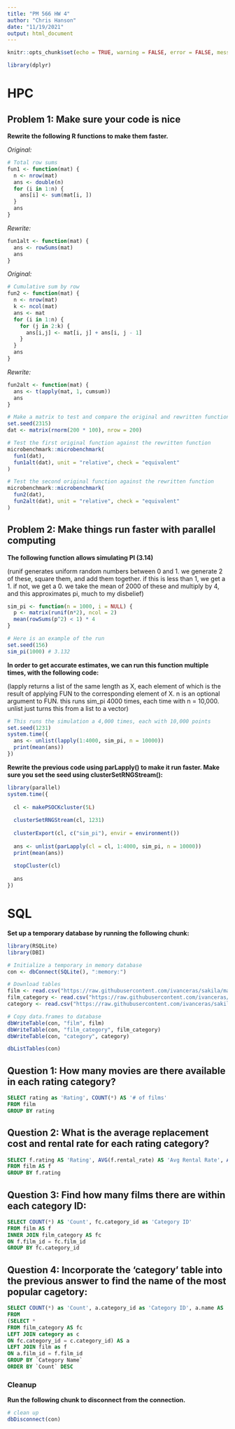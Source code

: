 ```yaml
---
title: "PM 566 HW 4"
author: "Chris Hanson"
date: "11/19/2021"
output: html_document
---
```


```r
knitr::opts_chunk$set(echo = TRUE, warning = FALSE, error = FALSE, message = FALSE)
```

```r
library(dplyr)
```


# HPC

## Problem 1: Make sure your code is nice

**Rewrite the following R functions to make them faster.**

*Original:*

```r
# Total row sums
fun1 <- function(mat) {
  n <- nrow(mat)
  ans <- double(n) 
  for (i in 1:n) {
    ans[i] <- sum(mat[i, ])
  }
  ans
}
```

*Rewrite:*

```r
fun1alt <- function(mat) {
  ans <- rowSums(mat)
  ans
}
```

*Original:*

```r
# Cumulative sum by row
fun2 <- function(mat) {
  n <- nrow(mat)
  k <- ncol(mat)
  ans <- mat
  for (i in 1:n) {
    for (j in 2:k) {
      ans[i,j] <- mat[i, j] + ans[i, j - 1]
    }
  }
  ans
}
```

*Rewrite:*

```r
fun2alt <- function(mat) {
  ans <- t(apply(mat, 1, cumsum))
  ans
}
```



```r
# Make a matrix to test and compare the original and rewritten functions
set.seed(2315)
dat <- matrix(rnorm(200 * 100), nrow = 200)

# Test the first original function against the rewritten function
microbenchmark::microbenchmark(
  fun1(dat),
  fun1alt(dat), unit = "relative", check = "equivalent"
)

# Test the second original function against the rewritten function
microbenchmark::microbenchmark(
  fun2(dat),
  fun2alt(dat), unit = "relative", check = "equivalent"
)
```

## Problem 2: Make things run faster with parallel computing

**The following function allows simulating PI (3.14)**

(runif generates uniform random numbers between 0 and 1. we generate 2 of these, square them, and add them together. if this is less than 1, we get a 1. if not, we get a 0. we take the mean of 2000 of these and multiply by 4, and this approximates pi, much to my disbelief)

```r
sim_pi <- function(n = 1000, i = NULL) {
  p <- matrix(runif(n*2), ncol = 2)
  mean(rowSums(p^2) < 1) * 4
}

# Here is an example of the run
set.seed(156)
sim_pi(1000) # 3.132
```

**In order to get accurate estimates, we can run this function multiple times, with the following code:**

(lapply returns a list of the same length as X, each element of which is the result of applying FUN to the corresponding element of X. n is an optional argument to FUN. this runs sim_pi 4000 times, each time with n = 10,000. unlist just turns this from a list to a vector)

```r
# This runs the simulation a 4,000 times, each with 10,000 points
set.seed(1231)
system.time({
  ans <- unlist(lapply(1:4000, sim_pi, n = 10000))
  print(mean(ans))
})
```

**Rewrite the previous code using parLapply() to make it run faster. Make sure you set the seed using clusterSetRNGStream():**

```r
library(parallel)
system.time({
  
  cl <- makePSOCKcluster(5L)
  
  clusterSetRNGStream(cl, 1231)
  
  clusterExport(cl, c("sim_pi"), envir = environment())
  
  ans <- unlist(parLapply(cl = cl, 1:4000, sim_pi, n = 10000))
  print(mean(ans))
  
  stopCluster(cl)
  
  ans
})
```

# SQL

**Set up a temporary database by running the following chunk:**

```r
library(RSQLite)
library(DBI)

# Initialize a temporary in memory database
con <- dbConnect(SQLite(), ":memory:")

# Download tables
film <- read.csv("https://raw.githubusercontent.com/ivanceras/sakila/master/csv-sakila-db/film.csv")
film_category <- read.csv("https://raw.githubusercontent.com/ivanceras/sakila/master/csv-sakila-db/film_category.csv")
category <- read.csv("https://raw.githubusercontent.com/ivanceras/sakila/master/csv-sakila-db/category.csv")

# Copy data.frames to database
dbWriteTable(con, "film", film)
dbWriteTable(con, "film_category", film_category)
dbWriteTable(con, "category", category)

dbListTables(con)

```

## Question 1: How many movies are there available in each rating category?

```sql
SELECT rating as 'Rating', COUNT(*) AS '# of films'
FROM film
GROUP BY rating
```

## Question 2: What is the average replacement cost and rental rate for each rating category?

```sql
SELECT f.rating AS 'Rating', AVG(f.rental_rate) AS 'Avg Rental Rate', AVG(f.replacement_cost) AS 'Avg Replacement Cost'
FROM film AS f
GROUP BY f.rating
```

## Question 3: Find how many films there are within each category ID:

```sql
SELECT COUNT(*) AS 'Count', fc.category_id as 'Category ID'
FROM film AS f
INNER JOIN film_category AS fc
ON f.film_id = fc.film_id
GROUP BY fc.category_id
```

## Question 4: Incorporate the 'category' table into the previous answer to find the name of the most popular cagetory:

```sql
SELECT COUNT(*) as 'Count', a.category_id as 'Category ID', a.name AS 'Category Name'
FROM 
(SELECT *
FROM film_category AS fc
LEFT JOIN category as c
ON fc.category_id = c.category_id) AS a
LEFT JOIN film as f
ON a.film_id = f.film_id
GROUP BY `Category Name`
ORDER BY `Count` DESC
```

### Cleanup

**Run the following chunk to disconnect from the connection.**

```r
# clean up
dbDisconnect(con)
```
